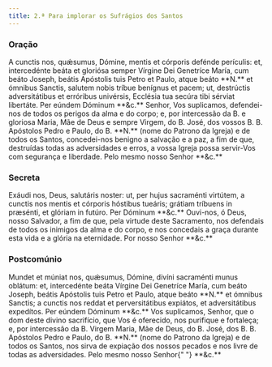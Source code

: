 ```yaml
---
title: 2.ª Para implorar os Sufrágios dos Santos
---
```


### Oração

<div class="side-by-side not-content">
  <span class="text-justify">
    A cunctis nos, quǽsumus, Dómine, mentis et córporis defénde perículis: et,
    intercedénte beáta et gloriósa semper Vírgine Dei Genetríce María, cum beáto
    Joseph, beátis Apóstolis tuis Petro et Paulo, atque beáto **N.** et ómnibus
    Sanctis, salutem nobis tríbue benígnus et pacem; ut, destrúctis
    adversitátibus et erróribus univérsis, Ecclésia tua secúra tibi sérviat
    libertáte. Per eúndem Dóminum **&c.**
  </span>
  <span class="text-justify">
    Senhor, Vos suplicamos, defendei-nos de todos os perigos da alma e do corpo;
    e, por intercessão da B. e gloriosa Maria, Mãe de Deus e sempre Virgem, do
    B. José, dos vossos B. B. Apóstolos Pedro e Paulo, do B. **N.** (nome do
    Patrono da Igreja) e de todos os Santos, concedei-nos benigno a salvação e a
    paz, a fim de que, destruídas todas as adversidades e erros, a vossa Igreja
    possa servir-Vos com segurança e liberdade. Pelo mesmo nosso Senhor **&c.**
  </span>
</div>

### Secreta

<div class="side-by-side not-content">
  <span class="text-justify">
    Exáudi nos, Deus, salutáris noster: ut, per hujus sacraménti virtútem, a
    cunctis nos mentis et córporis hóstibus tueáris; grátiam tríbuens in
    præsénti, et glóriam in futúro. Per Dóminum **&c.**
  </span>
  <span class="text-justify">
    Ouvi-nos, ó Deus, nosso Salvador, a fim de que, pela virtude deste
    Sacramento, nos defendais de todos os inimigos da alma e do corpo, e nos
    concedais a graça durante esta vida e a glória na eternidade. Por nosso
    Senhor **&c.**
  </span>
</div>

### Postcomúnio

<div class="side-by-side not-content">
  <span class="text-justify">
    Mundet et múniat nos, quǽsumus, Dómine, divíni sacraménti munus oblátum: et,
    intercedénte beáta Vírgine Dei Genetríce María, cum beáto Joseph, beátis
    Apóstolis tuis Petro et Paulo, atque beáto **N.** et ómnibus Sanctis; a
    cunctis nos reddat et perversitátibus expiátos, et adversitátibus expedítos.
    Per eúndem Dóminum **&c.**
  </span>
  <span class="text-justify">
    Vos suplicamos, Senhor, que o dom deste divino sacrifício, que Vos é
    oferecido, nos purifique e fortaleça; e, por intercessão da B. Virgem Maria,
    Mãe de Deus, do B. José, dos B. B. Apóstolos Pedro e Paulo, do B. **N.**
    (nome do Patrono da Igreja) e de todos os Santos, nos sirva de expiação dos
    nossos pecados e nos livre de todas as adversidades. Pelo mesmo nosso Senhor{" "}
    **&c.**
  </span>
</div>
